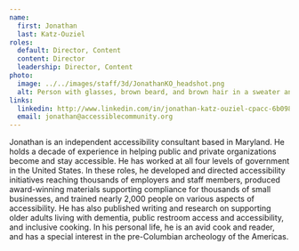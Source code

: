 ```yaml
---
name:
  first: Jonathan
  last: Katz-Ouziel
roles:
  default: Director, Content
  content: Director
  leadership: Director, Content
photo:
  image: ../../images/staff/3d/JonathanKO_headshot.png
  alt: Person with glasses, brown beard, and brown hair in a sweater and collared shirt
links:
  linkedin: http://www.linkedin.com/in/jonathan-katz-ouziel-cpacc-6b098334/
  email: jonathan@accessiblecommunity.org
---
```


Jonathan is an independent accessibility consultant based in Maryland. He holds a decade of experience in helping public and private organizations become and stay accessible. He has worked at all four levels of government in the United States. In these roles, he developed and directed accessibility initiatives reaching thousands of employers and staff members, produced award-winning materials supporting compliance for thousands of small businesses, and trained nearly 2,000 people on various aspects of accessibility. He has also published writing and research on supporting older adults living with dementia, public restroom access and accessibility, and inclusive cooking. In his personal life, he is an avid cook and reader, and has a special interest in the pre-Columbian archeology of the Americas.
